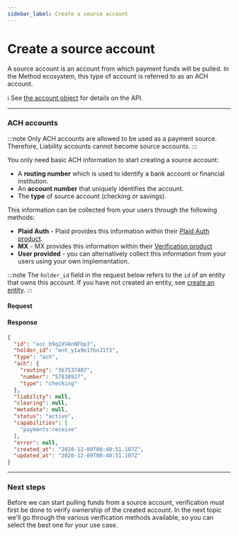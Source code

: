 ```yaml
---
sidebar_label: Create a source account
---
```



# Create a source account

A source account is an account from which payment funds will be pulled.
In the Method ecosystem, this type of account is referred to as an ACH account.

ℹ️ See [the account object](/api/core/accounts/object#example---ach-account-checking--savings) for details on the API.

---

### ACH accounts

:::note
Only ACH accounts are allowed to be used as a payment source. Therefore, Liability
accounts cannot become source accounts.
:::

You only need basic ACH information to start creating a source account:

- A __routing number__ which is used to identify a bank account or financial institution.
- An __account number__ that uniquely identifies the account.
- The __type__ of source account (checking or savings).


This information can be collected from your users through the following methods:

- __Plaid Auth__ - Plaid provides this information within their [Plaid Auth product](https://plaid.com/docs/auth/).
- __MX__ - MX provides this information within their [Verification product](https://docs.mx.com/atrium#premium_features_verification)
- __User provided__ - you can alternatively collect this information from your users using
your own implementation.

:::note
The `holder_id` field in the request below refers to the `id` of an entity that owns this account.
If you have not created an entity, see [create an entity](/guides/entities/create-an-entity).
:::

#### Request
<AccountsCreateACH />

#### Response
```json
{
  "id": "acc_b9q2XVAnNFbp3",
  "holder_id": "ent_y1a9e1fbnJ1f3",
  "type": "ach",
  "ach": {
    "routing": "367537407",
    "number": "57838927",
    "type": "checking"
  },
  "liability": null,
  "clearing": null,
  "metadata": null,
  "status": "active",
  "capabilities": [
    "payments:receive"
  ],
  "error": null,
  "created_at": "2020-12-09T00:40:51.107Z",
  "updated_at": "2020-12-09T00:40:51.107Z"
}
```


---

### Next steps
Before we can start pulling funds from a source account, verification must first be
done to verify ownership of the created account. In the next topic we'll go through the
various verification methods available, so you can select the best one for your
use case.
